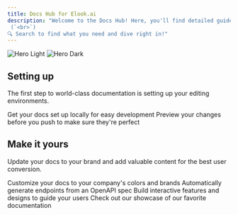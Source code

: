 ```yaml
---
title: Docs Hub for Elook.ai
description: "Welcome to the Docs Hub! Here, you'll find detailed guides and documentation to help you seamlessly integrate and utilize eLook.ai's API. Whether you're just getting started or need troubleshooting support, we've got you covered.
 (`<br>`)
🔍 Search to find what you need and dive right in!"
---
```


<img
  className="block dark:hidden"
  src="https://elook.ai/wp-content/uploads/2025/03/banner_image-min.png"
  alt="Hero Light"
/>
<img
  className="hidden dark:block"
  src="https://elook.ai/wp-content/uploads/2025/03/banner_image-min.png"
  alt="Hero Dark"
/>

## Setting up

The first step to world-class documentation is setting up your editing environments.

<CardGroup cols={2}>
  <Card
    title="Edit Your Docs"
    icon="pen-to-square"
    href="https://mintlify.com/docs/quickstart"
  >
    Get your docs set up locally for easy development
  </Card>
  <Card
    title="Preview Changes"
    icon="image"
    href="https://mintlify.com/docs/development"
  >
    Preview your changes before you push to make sure they're perfect
  </Card>
</CardGroup>

## Make it yours

Update your docs to your brand and add valuable content for the best user conversion.

<CardGroup cols={2}>
  <Card
    title="Customize Style"
    icon="palette"
    href="https://mintlify.com/docs/settings/global"
  >
    Customize your docs to your company's colors and brands
  </Card>
  <Card
    title="Reference APIs"
    icon="code"
    href="https://mintlify.com/docs/api-playground/openapi"
  >
    Automatically generate endpoints from an OpenAPI spec
  </Card>
  <Card
    title="Add Components"
    icon="screwdriver-wrench"
    href="https://mintlify.com/docs/content/components/accordions"
  >
    Build interactive features and designs to guide your users
  </Card>
  <Card
    title="Get Inspiration"
    icon="stars"
    href="https://mintlify.com/customers"
  >
    Check out our showcase of our favorite documentation
  </Card>
</CardGroup>

